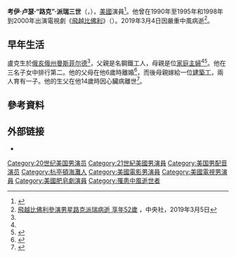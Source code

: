 {{noteTA
|1=zh-cn:卢克·佩里;zh-tw:路克·派瑞;zh-hk:盧克·佩瑞;
|2=zh-cn:卢克;zh-tw:路克;zh-hk:盧克;
|3=zh-cn:佩里;zh-tw:派瑞;zh-hk:佩瑞;
}}
{{Infobox person
| name          = 卢克·佩里<br />Luke Perry
| image         = Luke Perry by Gage Skidmore.jpg
| imagesize     = 
| caption       = 2017年的佩里
| birth_name    = Coy Luther Perry III
| birth_date    = {{Birth date|1966|10|11}}
| birth_place   = {{USA}}[[俄亥俄州|俄亥俄州]][[曼斯菲尔德_(俄亥俄州)|曼斯菲爾德]]
| death_date    = {{death date and age|2019|3|4|1966|10|11}}
| death_place   = {{USA}}[[加州|加州]][[伯班克_(加利福尼亚州)|伯班克]]
| occupation    = 演員
| spouse        = {{marriage|Minnie Sharp|1993|2003}} 
| children      = 2
| years active  = 1982–2019
}}
'''考伊·卢瑟·“路克”·派瑞三世'''（{{lang-en|'''Coy Luther "Luke" Perry III'''}}，{{bd|1966年|10月11日|2019年|3月4日|catIdx=Perry}}），[[美國|美國]]演員<ref name="James Brady">{{cite web |author=James Brady |title=In Step With... Luke Perry |publisher=''[[Parade_(magazine)|PARADE]]'' |date=2006-06-25 |url=http://www.parade.com/articles/editions/2006/edition_06-25-2006/In_Step_With |accessdate=2007-07-15 |archive-date=2012-03-03 |archive-url=https://www.webcitation.org/65tG4SAW3?url=http://www.parade.com/articles/editions/2006/edition_06-25-2006/In_Step_With |dead-url=no }}</ref>。他曾在1990年至1995年和1998年到2000年出演電視劇《[[飛越比佛利|飛越比佛利]]》（{{lang|en|''Beverly Hills, 90210''}}）。2019年3月4日因嚴重中風病逝<ref>[https://www.cna.com.tw/news/firstnews/201903050008.aspx 飛越比佛利參演男星路克派瑞病逝 享年52歲] {{Wayback|url=https://www.cna.com.tw/news/firstnews/201903050008.aspx |date=20190814203707 }}，中央社，2019年3月5日</ref>。

==早年生活==
盧克生於[[俄亥俄州|俄亥俄州]][[曼斯菲尔德_(俄亥俄州)|曼斯菲尔德]]<ref name="James Brady"/>，父親是名鋼鐵工人，母親是位[[家庭主婦|家庭主婦]]<ref name="James Brady"/><ref>{{cite web |url=http://www.filmreference.com/film/6/Luke-Perry.html |title=Luke Perry Biography (1966-) |publisher=Filmreference.com |date= |access-date=January 28, 2015 |archive-date=2020-10-28 |archive-url=https://web.archive.org/web/20201028023043/http://www.filmreference.com/film/6/Luke-Perry.html |dead-url=no }}</ref>。他在三名子女中排行第二。他的父母在他6歲時離婚<ref name=nytobit>{{cite news | work= New York Times | access-date= March 5, 2019 | date= March 4, 2019 | url= https://www.nytimes.com/2019/03/04/arts/luke-perry-dead.html | title= Luke Perry, ‘Beverly Hills, 90210’ Star, Is Dead at 52 | first= Neil | last= Genzlinger | first2= Elizabeth A. | last2= Harris | archive-date= 2020-11-07 | archive-url= https://web.archive.org/web/20201107234057/https://www.nytimes.com/2019/03/04/arts/luke-perry-dead.html | dead-url= no }}</ref>，而後母親嫁給一位[[建築工|建築工]]，兩人育有一子。他的生父在他14歲時因心臟病離世<ref name=":0">{{Cite web|url=https://www.biography.com/people/luke-perry-20810855|title=Luke Perry|website=Biography|language=en-us|access-date=2019-03-06|archive-date=2019-03-13|archive-url=https://web.archive.org/web/20190313083958/https://www.biography.com/people/luke-perry-20810855|dead-url=no}}</ref>。

==參考資料==
{{Reflist}}

== 外部链接 ==
*{{IMDb name|580}}

{{Authority control}}
{{DEFAULTSORT:Perry, Luke}}
[[Category:20世纪美国男演员|Category:20世纪美国男演员]]
[[Category:21世紀美國男演員|Category:21世紀美國男演員]]
[[Category:美国男配音演员|Category:美国男配音演员]]
[[Category:杭亭頓海灘人|Category:杭亭頓海灘人]]
[[Category:美國電影男演員|Category:美國電影男演員]]
[[Category:美國電視男演員|Category:美國電視男演員]]
[[Category:美國肥皂劇演員|Category:美國肥皂劇演員]]
[[Category:罹患中風逝世者|Category:罹患中風逝世者]]